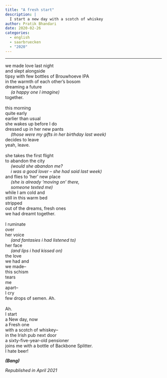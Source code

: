 ```yaml
---
title: "A fresh start"
description: |
  I start a new day with a scotch of whiskey
author: Pratik Bhandari
date: 2020-02-26
categories:
  - english
  - saarbruecken
  - "2020"
---
```


<!-- Oh, so some links brought you here. Cool.\ -->

***

we made love last night\
and slept alongside\
tipsy with few bottles of Brouwhoeve IPA\
in the warmth of each other's bosom\
dreaming a future\
&ensp;&ensp; *(a happy one I imagine)*\
together.\
\
this morning\
quite early\
earlier than usual\
she wakes up before I do\
dressed up in her new pants\
&ensp;&ensp; *(those were my gifts in her birthday last week)*\
decides to leave\
yeah, leave.\
\
she takes the first flight\
to abandon the city\
&ensp;&ensp; *(would she abandon me?*\
&ensp;&ensp; *i was a good lover – she had said last week)*\
and flies to 'her' new place\
&ensp;&ensp; *(she is already 'moving on' there,*\
&ensp;&ensp; *someone texted me)*\
while I am cold and\
still in this warm bed\
stripped\
out of the dreams, fresh ones\
we had dreamt together.\
\
I ruminate\
over\
her voice\
&ensp;&ensp; *(and fantasies i had listened to)*\
her face\
&ensp;&ensp; *(and lips i had kissed on)*\
the love\
we had and\
we made–\
this schism\
tears\
me\
apart–\
I cry\
few drops of semen. Ah.\
\
Ah.\
I start\
a New day, now\
a Fresh one\
with a scotch of whiskey–\
in the Irish pub next door\
a sixty-five-year-old pensioner\
joins me with a bottle of Backbone Splitter.\
I hate beer!

***(Bang)***

_Republished in April 2021_
